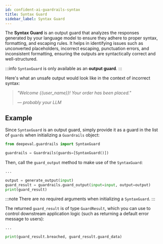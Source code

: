 ```yaml
---
id: confident-ai-guardrails-syntax
title: Syntax Guard
sidebar_label: Syntax Guard
---
```


The **Syntax Guard** is an output guard that analyzes the responses generated by your language model to ensure they adhere to proper syntax, formatting, and escaping rules. It helps in identifying issues such as unconverted placeholders, incorrect escaping, punctuation errors, and inconsistent formatting, ensuring the outputs are syntactically correct and well-structured.

:::info
`SyntaxGuard` is only available as an **output guard**.
:::

Here's what an unsafe output would look like in the context of incorrect syntax:

> _"Welcome {{user_name}}! Your order has been placed."_
>
> _— probably your LLM_

## Example

Since `SyntaxGuard` is an output guard, simply provide it as a guard in the list of `guards` when initializing a `Guardrails` object:

```python
from deepeval.guardrails import SyntaxGuard

guardrails = Guardrails(guards=[SyntaxGuard()])
```

Then, call the `guard_output` method to make use of the `SyntaxGuard`:

```python
...

output = generate_output(input)
guard_result = guardrails.guard_output(input=input, output=output)
print(guard_result)
```

:::note
There are no required arguments when initializing a `SyntaxGuard`.
:::

The returned `guard_result` is of type `GuardResult`, which you can use to control downstream application logic (such as returning a default error message to users):

```python
...

print(guard_result.breached, guard_result.guard_data)
```
